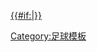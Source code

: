 [[2011/12賽季歐洲聯賽冠軍盃#附加賽|{{#if:{{{dc|}}}|{{nowrap|2011/12球季歐洲聯賽冠軍盃}}}} {{nowrap|附加賽}}]]<!--
--><noinclude>[[Category:足球模板]]

</noinclude>